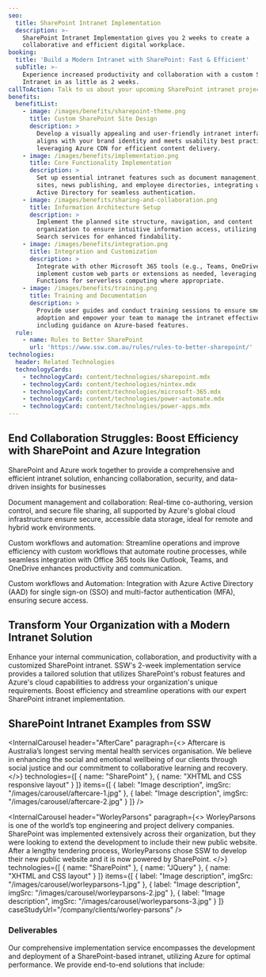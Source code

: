 ```yaml
---
seo:
  title: SharePoint Intranet Implementation
  description: >-
    SharePoint Intranet Implementation gives you 2 weeks to create a
    collaborative and efficient digital workplace.
booking:
  title: 'Build a Modern Intranet with SharePoint: Fast & Efficient'
  subTitle: >-
    Experience increased productivity and collaboration with a custom SharePoint
    Intranet in as little as 2 weeks.
callToAction: Talk to us about your upcoming SharePoint intranet project.
benefits:
  benefitList:
    - image: /images/benefits/sharepoint-theme.png
      title: Custom SharePoint Site Design
      description: >
        Develop a visually appealing and user-friendly intranet interface that
        aligns with your brand identity and meets usability best practices,
        leveraging Azure CDN for efficient content delivery.
    - image: /images/benefits/implementation.png
      title: Core Functionality Implementation
      description: >
        Set up essential intranet features such as document management, team
        sites, news publishing, and employee directories, integrating with Azure
        Active Directory for seamless authentication.
    - image: /images/benefits/sharing-and-collaboration.png
      title: Information Architecture Setup
      description: >
        Implement the planned site structure, navigation, and content
        organization to ensure intuitive information access, utilizing Azure
        Search services for enhanced findability.
    - image: /images/benefits/integration.png
      title: Integration and Customization
      description: >
        Integrate with other Microsoft 365 tools (e.g., Teams, OneDrive) and
        implement custom web parts or extensions as needed, leveraging Azure
        Functions for serverless computing where appropriate.
    - image: /images/benefits/training.png
      title: Training and Documentation
      description: >
        Provide user guides and conduct training sessions to ensure smooth
        adoption and empower your team to manage the intranet effectively,
        including guidance on Azure-based features.
  rule:
    - name: Rules to Better SharePoint
      url: 'https://www.ssw.com.au/rules/rules-to-better-sharepoint/'
technologies:
  header: Related Technologies
  technologyCards:
    - technologyCard: content/technologies/sharepoint.mdx
    - technologyCard: content/technologies/nintex.mdx
    - technologyCard: content/technologies/microsoft-365.mdx
    - technologyCard: content/technologies/power-automate.mdx
    - technologyCard: content/technologies/power-apps.mdx
---
```


## End Collaboration Struggles: Boost Efficiency with SharePoint and Azure Integration

SharePoint and Azure work together to provide a comprehensive and efficient intranet solution, enhancing collaboration, security, and data-driven insights for businesses

Document management and collaboration: Real-time co-authoring, version control, and secure file sharing, all supported by Azure's global cloud infrastructure ensure secure, accessible data storage, ideal for remote and hybrid work environments.

Custom workflows and automation: Streamline operations and improve efficiency with custom workflows that automate routine processes, while seamless integration with Office 365 tools like Outlook, Teams, and OneDrive enhances productivity and communication.

Custom workflows and Automation: Integration with Azure Active Directory (AAD) for single sign-on (SSO) and multi-factor authentication (MFA), ensuring secure access​.

## Transform Your Organization with a Modern Intranet Solution

Enhance your internal communication, collaboration, and productivity with a customized SharePoint intranet. SSW's 2-week implementation service provides a tailored solution that utilizes SharePoint's robust features and Azure's cloud capabilities to address your organization's unique requirements. Boost efficiency and streamline operations with our expert SharePoint intranet implementation.

## SharePoint Intranet Examples from SSW

<InternalCarousel
  header="AfterCare"
  paragraph={<>
    Aftercare is Australia’s longest serving mental health services organisation. We believe in enhancing the social and emotional wellbeing of our clients through social justice and our commitment to collaborative learning and recovery.
  </>}
  technologies={[
    { name: "SharePoint" },
    { name: "XHTML and CSS responsive layout" }
  ]}
  items={[
    { label: "Image description", imgSrc: "/images/carousel/aftercare-1.jpg" },
    { label: "Image description", imgSrc: "/images/carousel/aftercare-2.jpg" }
  ]}
/>

<InternalCarousel
  header="WorleyParsons"
  paragraph={<>
    WorleyParsons is one of the world’s top engineering and project delivery companies. SharePoint was implemented extensively across their organization, but they were looking to extend the development to include their new public website. After a lengthy tendering process, WorleyParsons chose SSW to develop their new public website and it is now powered by SharePoint.
  </>}
  technologies={[
    { name: "SharePoint" },
    { name: "JQuery" },
    { name: "XHTML and CSS layout" }
  ]}
  items={[
    {
      label: "Image description",
      imgSrc: "/images/carousel/worleyparsons-1.jpg"
    },
    {
      label: "Image description",
      imgSrc: "/images/carousel/worleyparsons-2.jpg"
    },
    { label: "Image description", imgSrc: "/images/carousel/worleyparsons-3.jpg" }
  ]}
  caseStudyUrl="/company/clients/worley-parsons"
/>

### Deliverables

Our comprehensive implementation service encompasses the development and deployment of a SharePoint-based intranet, utilizing Azure for optimal performance. We provide end-to-end solutions that include:
